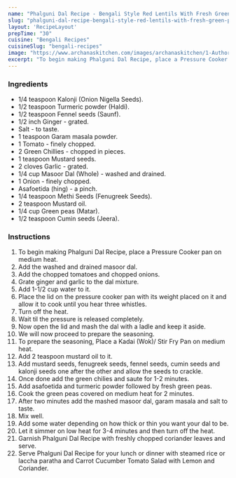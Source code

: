 ---
name: "Phalguni Dal Recipe - Bengali Style Red Lentils With Fresh Green Peas"
slug: "phalguni-dal-recipe-bengali-style-red-lentils-with-fresh-green-peas"
layout: 'RecipeLayout'
prepTime: "30"
cuisine: "Bengali Recipes"
cuisineSlug: "bengali-recipes"
image: "https://www.archanaskitchen.com/images/archanaskitchen/1-Author/Preeti_Tamilarasan/Phalguni_Dal_Recipe_original_1600.jpg"
excerpt: "To begin making Phalguni Dal Recipe, place a Pressure Cooker pan on medium heat"
---

### Ingredients

- 1/4 teaspoon Kalonji (Onion Nigella Seeds).
- 1/2 teaspoon Turmeric powder (Haldi).
- 1/2 teaspoon Fennel seeds (Saunf).
- 1/2 inch Ginger - grated.
- Salt - to taste.
- 1 teaspoon Garam masala powder.
- 1 Tomato - finely chopped.
- 2 Green Chillies - chopped in pieces.
- 1 teaspoon Mustard seeds.
- 2 cloves Garlic - grated.
- 1/4 cup Masoor Dal (Whole) - washed and drained.
- 1 Onion - finely chopped.
- Asafoetida (hing) - a pinch.
- 1/4 teaspoon Methi Seeds (Fenugreek Seeds).
- 2 teaspoon Mustard oil.
- 1/4 cup Green peas (Matar).
- 1/2 teaspoon Cumin seeds (Jeera).

### Instructions

1. To begin making Phalguni Dal Recipe, place a Pressure Cooker pan on medium heat.
1. Add the washed and drained masoor dal.
1. Add the chopped tomatoes and chopped onions.
1. Grate ginger and garlic to the dal mixture.
1. Add 1-1/2 cup water to it.
1. Place the lid on the pressure cooker pan with its weight placed on it and allow it to cook until you hear three whistles.
1. Turn off the heat.
1. Wait til the pressure is released completely.
1. Now open the lid and mash the dal with a ladle and keep it aside.
1. We will now proceed to prepare the seasoning.
1. To prepare the seasoning, Place a Kadai (Wok)/ Stir Fry Pan on medium heat.
1. Add 2 teaspoon mustard oil to it.
1. Add mustard seeds, fenugreek seeds, fennel seeds, cumin seeds and kalonji seeds one after the other and allow the seeds to crackle.
1. Once done add the green chilies and saute for 1-2 minutes.
1. Add asafoetida and turmeric powder followed by fresh green peas.
1. Cook the green peas covered on medium heat for 2 minutes.
1. After two minutes add the mashed masoor dal, garam masala and salt to taste.
1. Mix well.
1. Add some water depending on how thick or thin you want your dal to be.
1. Let it simmer on low heat for 3-4 minutes and then turn off the heat.
1. Garnish Phalguni Dal Recipe with freshly chopped coriander leaves and serve.
1. Serve Phalguni Dal Recipe for your lunch or dinner with steamed rice or laccha paratha and Carrot Cucumber Tomato Salad with Lemon and Coriander.
